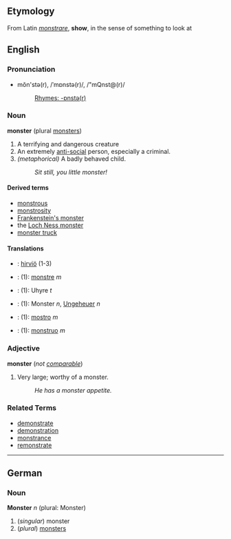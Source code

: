 ==Etymology==
From Latin ''[[monstrare]]'', '''show''', in the sense of something to look at

==English==
===Pronunciation===
*mŏn'stə(r), /ˈmɒnstə(r)/, /"mQnst@(r)/
*:[[Rhymes:English:-ɒnstə(r)|Rhymes: -ɒnstə(r)]]

===Noun===
'''monster''' (plural [[monsters]])

#A terrifying and dangerous creature
#An extremely [[anti-social]] person, especially a criminal.
#''(metaphorical)'' A badly behaved child.
#:''Sit still, you little monster!''

====Derived terms====
*[[monstrous]]
*[[monstrosity]]
*[[Frankenstein's monster]]
*the [[Loch Ness monster]]
*[[monster truck]]

====Translations====
*{{fi}}: [[hirviö]] (1-3)
*{{fr}}: (1): [[monstre]] ''m''
*{{da}}: (1): Uhyre ''t''
*{{de}}: (1): Monster ''n'', [[Ungeheuer]] ''n''
*{{it}}: (1): [[mostro]] ''m''
*{{es}}: (1): [[monstruo]] ''m''

===Adjective===
'''monster''' (''not [[comparable]]'')

#Very large; worthy of a monster.
#:''He has a monster appetite.''

===Related Terms===
*[[demonstrate]]
*[[demonstration]]
*[[monstrance]]
*[[remonstrate]]

----

==German==
===Noun===
'''Monster''' ''n'' (plural: Monster)

# (''singular'') monster
# (''plural'') [[monsters]]